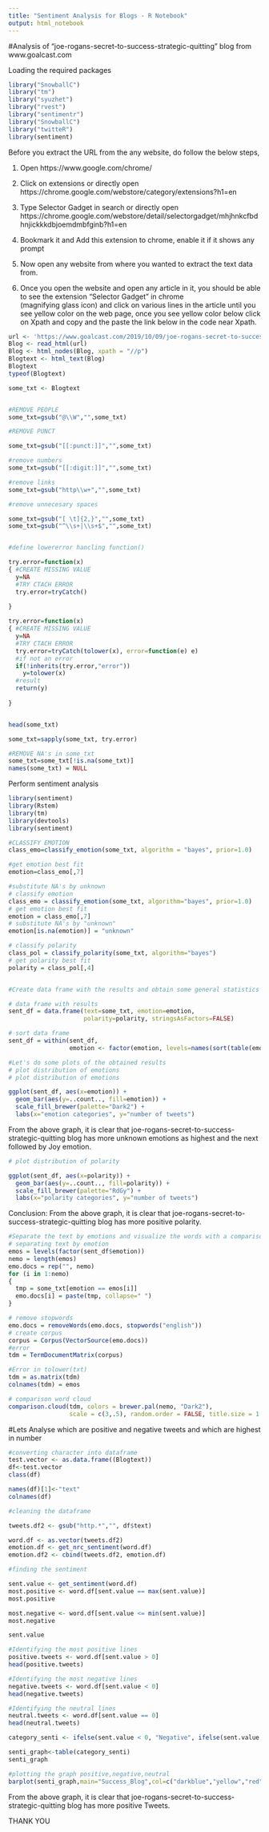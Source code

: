 ---
title: "Sentiment Analysis for Blogs - R Notebook"
output: html_notebook
---

#Analysis of "joe-rogans-secret-to-success-strategic-quitting " blog from www.goalcast.com 


Loading the required packages

```{r}
library("SnowballC")
library("tm")
library("syuzhet")
library("rvest")
library("sentimentr")
library("SnowballC")
library("twitteR")
library(sentiment)

```


Before you extract the URL from the any website, do follow the below steps,

1) Open https://www.google.com/chrome/

2) Click on extensions or directly open https://chrome.google.com/webstore/category/extensions?h1=en

3) Type Selector Gadget in search or directly open
https://chrome.google.com/webstore/detail/selectorgadget/mhjhnkcfbdhnjickkkdbjoemdmbfginb?h1=en

4) Bookmark it and Add this extension to chrome, enable it if it shows any prompt

5) Now open any website from where you wanted to extract the text data from.

6) Once you open the website and open any article in it, you should be able to see the extension "Selector Gadget" in chrome       
(magnifying glass icon) and click on various lines in the article until you see yellow color on the web page, once you see yellow color below click on Xpath and copy and the paste the link below in the code near Xpath.



```{r}
url <- 'https://www.goalcast.com/2019/10/09/joe-rogans-secret-to-success-strategic-quitting/'
Blog <- read_html(url)
Blog <- html_nodes(Blog, xpath = "//p")
Blogtext <- html_text(Blog)
Blogtext
typeof(Blogtext)

```

```{r}

some_txt <- Blogtext


#REMOVE PEOPLE
some_txt=gsub("@\\W","",some_txt)

#REMOVE PUNCT

some_txt=gsub("[[:punct:]]","",some_txt)

#remove numbers
some_txt=gsub("[[:digit:]]","",some_txt)

#remove links
some_txt=gsub("http\\w+","",some_txt)

#remove unnecesary spaces

some_txt=gsub("[ \t]{2,}","",some_txt)
some_txt=gsub("^\\s+|\\s+$","",some_txt)


#define lowererror hancling function()

try.error=function(x)
{ #CREATE MISSING VALUE
  y=NA
  #TRY CTACH ERROR
  try.error=tryCatch()
  
}

try.error=function(x)
{ #CREATE MISSING VALUE
  y=NA
  #TRY CTACH ERROR
  try.error=tryCatch(tolower(x), error=function(e) e)
  #if not an error
  if(!inherits(try.error,"error"))
    y=tolower(x)
  #result
  return(y)
  
}


head(some_txt)

some_txt=sapply(some_txt, try.error)

#REMOVE NA's in some_txt
some_txt=some_txt[!is.na(some_txt)]
names(some_txt) = NULL
```



Perform sentiment analysis

```{r}
library(sentiment)
library(Rstem)
library(tm)
library(devtools)
library(sentiment)

#CLASSIFY EMOTION
class_emo=classify_emotion(some_txt, algorithm = "bayes", prior=1.0)

#get emotion best fit
emotion=class_emo[,7]

#substitute NA's by unknown
# classify emotion
class_emo = classify_emotion(some_txt, algorithm="bayes", prior=1.0)
# get emotion best fit
emotion = class_emo[,7]
# substitute NA's by "unknown"
emotion[is.na(emotion)] = "unknown"

# classify polarity
class_pol = classify_polarity(some_txt, algorithm="bayes")
# get polarity best fit
polarity = class_pol[,4]


#Create data frame with the results and obtain some general statistics

# data frame with results
sent_df = data.frame(text=some_txt, emotion=emotion,
                     polarity=polarity, stringsAsFactors=FALSE)

# sort data frame
sent_df = within(sent_df,
                 emotion <- factor(emotion, levels=names(sort(table(emotion), decreasing=TRUE))))

#Let's do some plots of the obtained results
# plot distribution of emotions
# plot distribution of emotions

ggplot(sent_df, aes(x=emotion)) +
  geom_bar(aes(y=..count.., fill=emotion)) +
  scale_fill_brewer(palette="Dark2") +
  labs(x="emotion categories", y="number of tweets")

```


From the above graph, it is clear that joe-rogans-secret-to-success-strategic-quitting blog has more unknown emotions as highest and the next followed by Joy emotion.


```{r}
# plot distribution of polarity

ggplot(sent_df, aes(x=polarity)) +
  geom_bar(aes(y=..count.., fill=polarity)) +
  scale_fill_brewer(palette="RdGy") +
  labs(x="polarity categories", y="number of tweets")

```


Conclusion: From the above graph, it is clear that joe-rogans-secret-to-success-strategic-quitting blog has more positive polarity.


```{r}
#Separate the text by emotions and visualize the words with a comparison cloud
# separating text by emotion
emos = levels(factor(sent_df$emotion))
nemo = length(emos)
emo.docs = rep("", nemo)
for (i in 1:nemo)
{
  tmp = some_txt[emotion == emos[i]]
  emo.docs[i] = paste(tmp, collapse=" ")
}

# remove stopwords
emo.docs = removeWords(emo.docs, stopwords("english"))
# create corpus
corpus = Corpus(VectorSource(emo.docs))
#error
tdm = TermDocumentMatrix(corpus)

#Error in tolower(txt)
tdm = as.matrix(tdm)
colnames(tdm) = emos

# comparison word cloud
comparison.cloud(tdm, colors = brewer.pal(nemo, "Dark2"),
                 scale = c(3,.5), random.order = FALSE, title.size = 1.5)
```


#Lets Analyse which are positive and negative tweets and which are highest in number

```{r}
#converting character into dataframe
test.vector <- as.data.frame((Blogtext))
df<-test.vector
class(df)

names(df)[1]<-"text"
colnames(df)


```


```{r}
#cleaning the dataframe

tweets.df2 <- gsub("http.*","", df$text)

word.df <- as.vector(tweets.df2)
emotion.df <- get_nrc_sentiment(word.df)
emotion.df2 <- cbind(tweets.df2, emotion.df) 


```


```{r}
#finding the sentiment

sent.value <- get_sentiment(word.df)
most.positive <- word.df[sent.value == max(sent.value)]
most.positive


```


```{r}
most.negative <- word.df[sent.value <= min(sent.value)] 
most.negative 


```


```{r}
sent.value

```


```{r}
#Identifying the most positive lines
positive.tweets <- word.df[sent.value > 0]
head(positive.tweets)

```

```{r}
#Identifying the most negative lines
negative.tweets <- word.df[sent.value < 0]
head(negative.tweets)

```


```{r}
#Identifying the neutral lines
neutral.tweets <- word.df[sent.value == 0]
head(neutral.tweets)

```


```{r}
category_senti <- ifelse(sent.value < 0, "Negative", ifelse(sent.value > 0, "Positive", "Neutral"))

senti_graph<-table(category_senti)
senti_graph

```

```{r}

#plotting the graph positive,negative,neutral
barplot(senti_graph,main="Success_Blog",col=c("darkblue","yellow","red"))

```

From the above graph, it is clear that joe-rogans-secret-to-success-strategic-quitting blog has more positive Tweets.


THANK YOU






